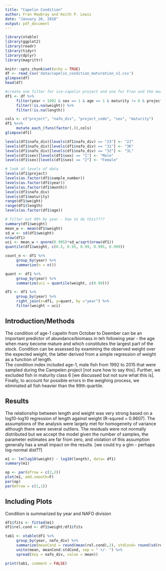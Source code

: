 ```yaml
---
title: "Capelin Condition"
author: Fran Mowbray and Keith P. Lewis
date: "January 26, 2018"
output: pdf_document
---
```


```r
library(xtable)
library(ggplot2)
library(readr)
library(tidyr)
library(dplyr)
library(magrittr)

knitr::opts_chunk$set(echo = TRUE)
df <- read_csv('data/capelin_condition_maturation_v1.csv')
glimpse(df)
head(df)

#create one filter for ice-capelin project and one for Fran and the markdown doc
df1 <- df %>%
     filter(year > 1992 & sex == 1 & age == 1 & maturity != 6 & project != 10) %>% #one-year males after 1992, just project 23
     filter(!is.na(weight)) %>%
     filter(!is.na(length)) 

cols <- c("project", "nafo_div", "project_code", "sex", "maturity")
df1 %<>%
     mutate_each_(funs(factor(.)),cols)
glimpse(df1)

levels(df1$nafo_div)[levels(df1$nafo_div) == "23"] <- "2J"
levels(df1$nafo_div)[levels(df1$nafo_div) == "31"] <- "3K"
levels(df1$nafo_div)[levels(df1$nafo_div) == "32"] <- "3L"
levels(df1$sex)[levels(df1$sex) == "1"] <- "Male"
levels(df1$sex)[levels(df1$sex) == "2"] <- "Female"

# look at levels of data
levels(df1$project)
levels(as.factor(df1$sample_number))
levels(as.factor(df1$year))
levels(as.factor(df1$month))
levels(df1$nafo_div)
levels(df1$maturity)
range(df1$weight)
range(df1$length)
levels(as.factor(df1$age))

# filter out 99% by year - how to do this????
summary(df1$weight)
mean_w <- mean(df1$weight)
sd_w <- sd(df1$weight)
nrow(df1)
uci <- mean_w + qnorm(0.995)*sd_w/sqrt(nrow(df1))
quantile(df1$weight, c(0.5, 0.95, 0.99, 0.995, 0.999))

count_n <- df1 %>%
     group_by(year) %>%
     summarize(n = n())

quant <- df1 %>%
     group_by(year) %>%
     summarize(uci = quantile(weight, c(0.99))) 

df1 <- df1 %>%
     group_by(year) %>%
     right_join(x=df1, y=quant, by ="year") %>%
     filter(weight < uci)

```

## Introduction/Methods

The condition of age-1 capelin from October to Deember can be an important predictor of abundance/biomass in teh following year - the age when many become mature and which constitutes the largest part of the stock.  Condition can be assessed by examining the observed weight over the expected weight, the latter derived from a simple regression of weight as a function of length.  
The condition index included age-1, male fish from 1992 to 2015 that were sampled during the Campelen project [not sure how to say this].  Further, we excluded fish in maturity class 6 [we discussed but not sure what this is]. Finally, to account for possible errors in the weighing process, we eliminated all fish heavier than the 99th quartile.

## Results
The relationship between length and weight was very strong based on a log10-log10 regression of length against weight (R-squred = 0.9607).  The assumptions of the analysis were largely met for homogeneity of variance although there were several outliers.   The residuals were not normally distributed but we accept the model given the number of samples, the parameter estimates are far from zero, and violation of this assumption generally has a small impact on the results. [we could try a glm - perhaps log-normal dist??]
```r
m1 <- lm(log10(weight) ~ log10(length), data= df1)
summary(m1)
```

```r
op <- par(mfrow = c(2,2))
plot(m1, add.smooth=F)
par(op)
par(mfrow = c(1,1))
```

## Including Plots

Condition is summarized by year and NAFO division

```r
df1$fits <- fitted(m1)
df1$rel.cond <- df1$weight/df1$fits

tab1 <- xtable(df1 %>%
     group_by(year, nafo_div) %>%
     summarize(meanCond = round(mean(rel.cond),2), stdCond= round(sd(rel.cond),2)) %>% 
     unite(mean, meanCond:stdCond, sep = " +/- ") %>%
     spread(key = nafo_div, value = mean))

print(tab1, comment = FALSE)
```

